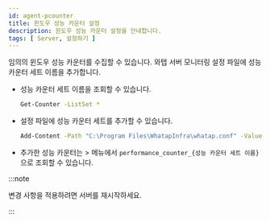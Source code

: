 ```yaml
---
id: agent-pcounter
title: 윈도우 성능 카운터 설정
description: 윈도우 성능 카운터 설정을 안내합니다.
tags: [ Server, 설정하기 ]
---
```


임의의 윈도우 성능 카운터를 수집할 수 있습니다. 와탭 서버 모니터링 설정 파일에 성능 카운터 세트 이름을 추가합니다. 

* 성능 카운터 세트 이름을 조회할 수 있습니다.
    ```bash title='Windows Powershell'
    Get-Counter -ListSet *
    ```

* 설정 파일에 성능 카운터 세트를 추가할 수 있습니다.
    ```bash title='Windows Powershell'
    Add-Content -Path "C:\Program Files\WhatapInfra\whatap.conf" -Value "performance.counter.$(Get-Date -uformat %s)=조회할 성능 카운터 세트 이름"
    ```

* 추가한 성능 카운터는 <Cmdname sid="side_analysis" className="uitext" /> &gt; <Cmdname sid="side_metricsSearch" className="uitext" /> 메뉴에서 <Cmdname sid="category" className="uitext" /> `performance_counter_{성능 카운터 세트 이름}`으로 조회할 수 있습니다.

:::note

변경 사항을 적용하려면 서버를 재시작하세요.

:::